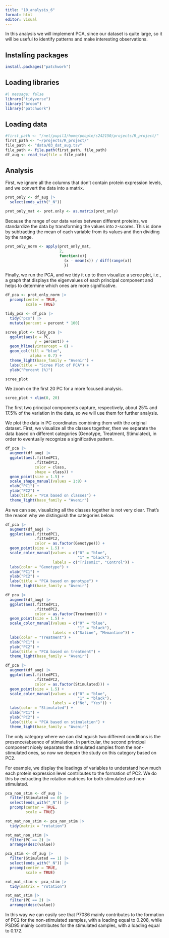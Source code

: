 ```yaml
---
title: "10_analysis_6"
format: html
editor: visual
---
```


In this analysis we will implement PCA, since our dataset is quite large, so it will be useful to identify patterns and make interesting observations.

## Installing packages

```r
install.packages("patchwork")
```

## Loading libraries

```r
#| message: false 
library("tidyverse")
library("broom")
library("patchwork")
```

## Loading data

```r
#first_path <- "/net/pupil1/home/people/s242150/projects/R_project/"
first_path <- "~/projects/R_project/" 
file_path <- "data/03_dat_aug.tsv"  
file_path <- file.path(first_path, file_path) 
df_aug <- read_tsv(file = file_path)
```

## Analysis

First, we ignore all the columns that don't contain protein expression levels, and we convert the data into a matrix.

```r
prot_only <- df_aug |>
  select(ends_with("_N"))

prot_only_mat <- prot.only <- as.matrix(prot_only)
```

Because the range of our data varies between different proteins, we standardize the data by transforming the values into z-scores. This is done by subtracting the mean of each variable from its values and then dividing by the range.

```r
prot_only_norm <- apply(prot_only_mat, 
                        2, 
                        function(x){
                          (x - mean(x)) / diff(range(x))
                          })
```

Finally, we run the PCA, and we tidy it up to then visualize a scree plot, i.e., a graph that displays the eigenvalues of each principal component and helps to determine which ones are more significative.

```r
df_pca <- prot_only_norm |>
  prcomp(center = TRUE,
         scale = TRUE)
```

```r
tidy_pca <- df_pca |>
  tidy("pcs") |> 
  mutate(percent = percent * 100) 

scree_plot <- tidy_pca |>
  ggplot(aes(x = PC,
             y = percent)) +
  geom_hline(yintercept = 0) +
  geom_col(fill = "blue",
           alpha = 0.7) +
  theme_light(base_family = "Avenir") +
  labs(title = "Scree Plot of PCA") +
  ylab("Percent (%)")

scree_plot
```

We zoom on the first 20 PC for a more focused analysis.

```r
scree_plot + xlim(0, 20)
```

The first two principal components capture, respectively, about 25% and 17.5% of the variation in the data, so we will use them for further analysis.

We plot the data in PC coordinates combining them with the original dataset. First, we visualize all the classes together, then we separate the data based on different categories (Genotype, Treatment, Stimulated), in order to eventually recognize a significative pattern.

```r
df_pca |>
  augment(df_aug) |>
  ggplot(aes(.fittedPC1, 
             .fittedPC2, 
             color = class,
             shape = class)) + 
  geom_point(size = 1.5) + 
  scale_shape_manual(values = 1:8) +
  xlab("PC1") +
  ylab("PC2") +
  labs(title = "PCA based on classes") +
  theme_light(base_family = "Avenir")
```

As we can see, visualizing all the classes together is not very clear. That's the reason why we distinguish the categories below.

```r
df_pca |>
  augment(df_aug) |>
  ggplot(aes(.fittedPC1, 
             .fittedPC2, 
             color = as.factor(Genotype))) + 
  geom_point(size = 1.5) + 
  scale_color_manual(values = c("0" = "blue",
                                "1" = "black"),  
                     labels = c("Trisomic", "Control")) +  
  labs(color = "Genotype") +
  xlab("PC1") +
  ylab("PC2") +
  labs(title = "PCA based on genotype") +
  theme_light(base_family = "Avenir")
```

```r
df_pca |>
  augment(df_aug) |>
  ggplot(aes(.fittedPC1, 
             .fittedPC2, 
             color = as.factor(Treatment))) + 
  geom_point(size = 1.5) + 
  scale_color_manual(values = c("0" = "blue",
                                "1" = "black"),  
                     labels = c("Saline", "Memantine")) +  
  labs(color = "Treatment") +
  xlab("PC1") +
  ylab("PC2") +
  labs(title = "PCA based on treatment") +
  theme_light(base_family = "Avenir")
```

```r
df_pca |>
  augment(df_aug) |>
  ggplot(aes(.fittedPC1, 
             .fittedPC2, 
             color = as.factor(Stimulated))) + 
  geom_point(size = 1.5) + 
  scale_color_manual(values = c("0" = "blue",
                                "1" = "black"),  
                     labels = c("No", "Yes")) +  
  labs(color = "Stimulated") +
  xlab("PC1") +
  ylab("PC2") +
  labs(title = "PCA based on stimulation") +
  theme_light(base_family = "Avenir")
```

The only category where we can distinguish two different conditions is the presence/absence of stimulation. In particular, the second principal component nicely separates the stimulated samples from the non-stimulated ones, so now we deepen the study on this category based on PC2.

For example, we display the loadings of variables to understand how much each protein expression level contributes to the formation of PC2. We do this by extracting the rotation matrices for both stimulated and non-stimulated.

```r
pca_non_stim <- df_aug |>
  filter(Stimulated == 0) |>
  select(ends_with("_N")) |>
  prcomp(center = TRUE,
         scale = TRUE)

rot_mat_non_stim <- pca_non_stim |>
  tidy(matrix = "rotation")

rot_mat_non_stim |>
  filter(PC == 2) |>
  arrange(desc(value))
```

```r
pca_stim <- df_aug |>
  filter(Stimulated == 1) |>
  select(ends_with("_N")) |>
  prcomp(center = TRUE,
         scale = TRUE)

rot_mat_stim <- pca_stim |>
  tidy(matrix = "rotation")

rot_mat_stim |>
  filter(PC == 2) |>
  arrange(desc(value))
```

In this way we can easily see that P70S6 mainly contributes to the formation of PC2 for the non-stimulated samples, with a loading equal to 0.208, while PSD95 mainly contributes for the stimulated samples, with a loading equal to 0.172.
